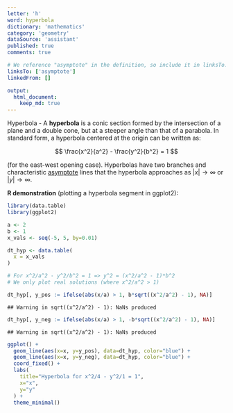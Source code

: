 ```yaml
---
letter: 'h'
word: hyperbola
dictionary: 'mathematics'
category: 'geometry'
dataSource: 'assistant'
published: true
comments: true

# We reference "asymptote" in the definition, so include it in linksTo.
linksTo: ['asymptote']
linkedFrom: []

output:
  html_document:
    keep_md: true
---
```




<a id="hyperbola">Hyperbola</a> - A **hyperbola** is a conic section formed by the intersection of a plane and a double cone, but at a steeper angle than that of a parabola. In standard form, a hyperbola centered at the origin can be written as:

$$
\frac{x^2}{a^2} - \frac{y^2}{b^2} = 1
$$

(for the east-west opening case). Hyperbolas have two branches and characteristic [asymptote](#asymptote) lines that the hyperbola approaches as $|x|\to \infty$ or $|y|\to \infty$.

**R demonstration** (plotting a hyperbola segment in ggplot2):


``` r
library(data.table)
library(ggplot2)

a <- 2
b <- 1
x_vals <- seq(-5, 5, by=0.01)

dt_hyp <- data.table(
  x = x_vals
)

# For x^2/a^2 - y^2/b^2 = 1 => y^2 = (x^2/a^2 - 1)*b^2
# We only plot real solutions (where x^2/a^2 > 1)

dt_hyp[, y_pos := ifelse(abs(x/a) > 1, b*sqrt((x^2/a^2) - 1), NA)]
```

```
## Warning in sqrt((x^2/a^2) - 1): NaNs produced
```

``` r
dt_hyp[, y_neg := ifelse(abs(x/a) > 1, -b*sqrt((x^2/a^2) - 1), NA)]
```

```
## Warning in sqrt((x^2/a^2) - 1): NaNs produced
```

``` r
ggplot() +
  geom_line(aes(x=x, y=y_pos), data=dt_hyp, color="blue") +
  geom_line(aes(x=x, y=y_neg), data=dt_hyp, color="blue") +
  coord_fixed() +
  labs(
    title="Hyperbola for x^2/4 - y^2/1 = 1",
    x="x", 
    y="y"
  ) +
  theme_minimal()
```

<Figure src="/dictionaries/mathematics/mathematics_geometry_h_hyperbola_files/unnamed-chunk-1-1.png">
	
</Figure>
